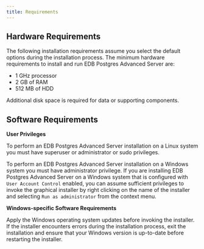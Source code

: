 ```yaml
---
title: Requirements
---
```



## Hardware Requirements

The following installation requirements assume you select the default options during the installation process. The minimum hardware requirements to install and run EDB Postgres Advanced Server are:

-   1 GHz processor
-   2 GB of RAM
-   512 MB of HDD

Additional disk space is required for data or supporting components.

## Software Requirements

**User Privileges**

To perform an EDB Postgres Advanced Server installation on a Linux system you must have superuser or administrator or sudo privileges.

To perform an EDB Postgres Advanced Server installation on a Windows system you must have administrator privilege. If you are installing EDB Postgres Advanced Server on a Windows system that is configured with `User Account Control` enabled, you can assume sufficient privileges to invoke the graphical installer by right clicking on the name of the installer and selecting `Run as administrator` from the context menu.

**Windows-specific Software Requirements**

Apply the Windows operating system updates before invoking the installer. If the installer encounters errors during the installation process, exit the installation and ensure that your Windows version is up-to-date before restarting the installer.



